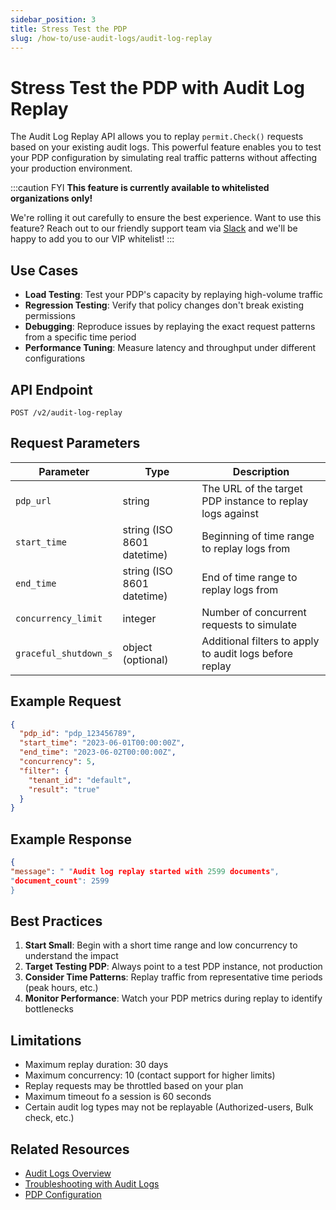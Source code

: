 ```yaml
---
sidebar_position: 3
title: Stress Test the PDP
slug: /how-to/use-audit-logs/audit-log-replay
---
```

 
# Stress Test the PDP with Audit Log Replay


The Audit Log Replay API allows you to replay `permit.Check()` requests based on your existing audit logs. This powerful feature enables you to test your PDP configuration by simulating real traffic patterns without affecting your production environment.

:::caution FYI
**This feature is currently available to whitelisted organizations only!**

We're rolling it out carefully to ensure the best experience.
Want to use this feature? Reach out to our friendly support team via [Slack](https://io.permit.io/slack) and we'll be happy to add you to our VIP whitelist! 
:::
## Use Cases

- **Load Testing**: Test your PDP's capacity by replaying high-volume traffic
- **Regression Testing**: Verify that policy changes don't break existing permissions
- **Debugging**: Reproduce issues by replaying the exact request patterns from a specific time period
- **Performance Tuning**: Measure latency and throughput under different configurations

## API Endpoint

```
POST /v2/audit-log-replay
```

## Request Parameters

| Parameter | Type | Description |
|-----------|------|-------------|
| `pdp_url` | string | The URL of the target PDP instance to replay logs against |
| `start_time` | string (ISO 8601 datetime) | Beginning of time range to replay logs from |
| `end_time` | string (ISO 8601 datetime) | End of time range to replay logs from |
| `concurrency_limit` | integer | Number of concurrent requests to simulate |
| `graceful_shutdown_s` | object (optional) | Additional filters to apply to audit logs before replay |

## Example Request

```json
{
  "pdp_id": "pdp_123456789",
  "start_time": "2023-06-01T00:00:00Z",
  "end_time": "2023-06-02T00:00:00Z",
  "concurrency": 5,
  "filter": {
    "tenant_id": "default",
    "result": "true"
  }
}
```

## Example Response

```json
{
"message": " "Audit log replay started with 2599 documents",
"document_count": 2599
}
```



## Best Practices

1. **Start Small**: Begin with a short time range and low concurrency to understand the impact
2. **Target Testing PDP**: Always point to a test PDP instance, not production
4. **Consider Time Patterns**: Replay traffic from representative time periods (peak hours, etc.)
5. **Monitor Performance**: Watch your PDP metrics during replay to identify bottlenecks

## Limitations

- Maximum replay duration: 30 days
- Maximum concurrency: 10 (contact support for higher limits)
- Replay requests may be throttled based on your plan
- Maximum timeout fo a session is 60 seconds
- Certain audit log types may not be replayable (Authorized-users, Bulk check, etc.)

## Related Resources

- [Audit Logs Overview](./types-and-filtering)
- [Troubleshooting with Audit Logs](./troubleshooting)
- [PDP Configuration](../../concepts/pdp/configuration)

